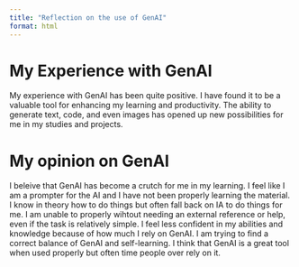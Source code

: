 ```yaml
---
title: "Reflection on the use of GenAI"
format: html
---
```


# My Experience with GenAI
My experience with GenAI has been quite positive. I have found it to be a valuable tool for enhancing my learning and productivity. The ability to generate text, code, and even images has opened up new possibilities for me in my studies and projects.

# My opinion on GenAI
I beleive that GenAI has become a crutch for me in my learning. I feel like I am a prompter for the AI and I have not been properly learning the material. I know in theory how to do things but often fall back on IA to do things for me. I am unable to properly wihtout needing an external reference or help, even if the task is relatively simple. I feel less confident in my abilities and knowledge because of how much I rely on GenAI. I am trying to find a correct balance of GenAI and self-learning. I think that GenAI is a great tool when used properly but often time people over rely on it.

